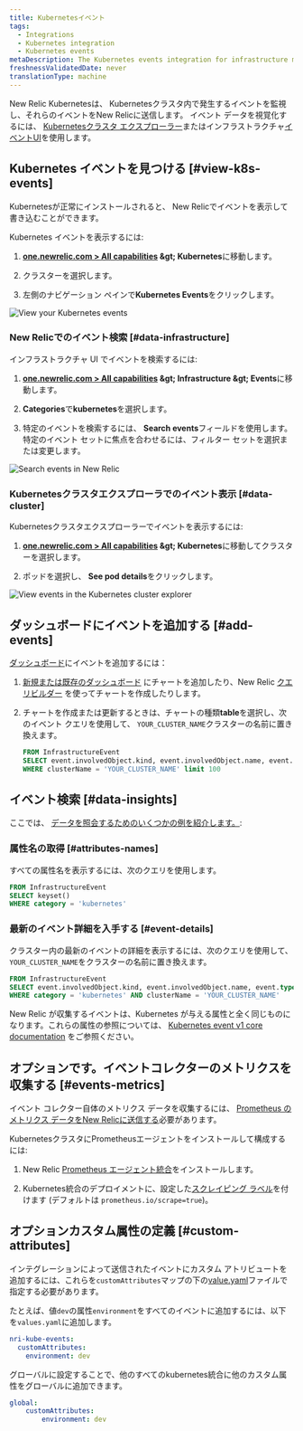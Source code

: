 ```yaml
---
title: Kubernetesイベント
tags:
  - Integrations
  - Kubernetes integration
  - Kubernetes events
metaDescription: The Kubernetes events integration for infrastructure monitoring watches for events happening in Kubernetes clusters and sends them to New Relic.
freshnessValidatedDate: never
translationType: machine
---
```


New Relic Kubernetesは、 Kubernetesクラスタ内で発生するイベントを監視し、それらのイベントをNew Relicに送信します。 イベント データを視覚化するには、 [Kubernetesクラスタ エクスプローラー](/docs/integrations/kubernetes-integration/cluster-explorer/kubernetes-cluster-explorer)またはインフラストラクチャ[イベントUI](/docs/infrastructure/new-relic-infrastructure/infrastructure-ui-pages/infrastructure-events-page-live-feed-every-config-change)を使用します。

## Kubernetes イベントを見つける [#view-k8s-events]

Kubernetesが正常にインストールされると、 New Relicでイベントを表示して書き込むことができます。

Kubernetes イベントを表示するには:

1. <DNT>**[one.newrelic.com &gt; All capabilities](https://one.newrelic.com/all-capabilities) &amp;gt; Kubernetes**</DNT>に移動します。

2. クラスターを選択します。

3. 左側のナビゲーション ペインで<DNT>**Kubernetes Events**</DNT>をクリックします。

<img title="View your Kubernetes events" alt="View your Kubernetes events" src="/images/kubernetes_screenshot-crop_view-events.webp" />

### New Relicでのイベント検索 [#data-infrastructure]

インフラストラクチャ UI でイベントを検索するには:

1. <DNT>**[one.newrelic.com &gt; All capabilities](https://one.newrelic.com/all-capabilities) &amp;gt; Infrastructure &amp;gt; Events**</DNT>に移動します。

2. <DNT>**Categories**</DNT>で<DNT>**kubernetes**</DNT>を選択します。

3. 特定のイベントを検索するには、 <DNT>**Search events**</DNT>フィールドを使用します。 特定のイベント セットに焦点を合わせるには、フィルター セットを選択または変更します。

<img title="Search events in New Relic" alt="Search events in New Relic" src="/images/kubernetes_screenshot-crop_view-events-categories.webp" />

### Kubernetesクラスタエクスプローラでのイベント表示 [#data-cluster]

Kubernetesクラスタエクスプローラーでイベントを表示するには:

1. <DNT>**[one.newrelic.com &gt; All capabilities](https://one.newrelic.com/all-capabilities) &amp;gt; Kubernetes**</DNT>に移動してクラスターを選択します。

2. ポッドを選択し、 <DNT>**See pod details**</DNT>をクリックします。

<img title="View events in the Kubernetes cluster explorer" alt="View events in the Kubernetes cluster explorer" src="/images/kubernetes_screenshot-crop_see-pod-details-link.webp" />

## ダッシュボードにイベントを追加する [#add-events]

[ダッシュボード](/docs/dashboards/new-relic-one-dashboards/get-started/introduction-new-relic-one-dashboards)にイベントを追加するには：

1. [新規または既存のダッシュボード](/docs/query-your-data/explore-query-data/dashboards/introduction-dashboards/) にチャートを追加したり、New Relic [クエリビルダー](/docs/chart-builder/use-chart-builder/get-started/introduction-chart-builder) を使ってチャートを作成したりします。

2. チャートを作成または更新するときは、チャートの種類<DNT>**table**</DNT>を選択し、次のイベント クエリを使用して、 `YOUR_CLUSTER_NAME`クラスターの名前に置き換えます。

   ```sql
   FROM InfrastructureEvent
   SELECT event.involvedObject.kind, event.involvedObject.name, event.reason,event.message 
   WHERE clusterName = 'YOUR_CLUSTER_NAME' limit 100
   ```

## イベント検索 [#data-insights]

ここでは、 [データを照会するためのいくつかの例を紹介します。](/docs/using-new-relic/data/understand-data/query-new-relic-data):

### 属性名の取得 [#attributes-names]

すべての属性名を表示するには、次のクエリを使用します。

```sql
FROM InfrastructureEvent
SELECT keyset()
WHERE category = 'kubernetes'
```

### 最新のイベント詳細を入手する [#event-details]

クラスター内の最新のイベントの詳細を表示するには、次のクエリを使用して、 `YOUR_CLUSTER_NAME`をクラスターの名前に置き換えます。

```sql
FROM InfrastructureEvent
SELECT event.involvedObject.kind, event.involvedObject.name, event.type, event.message, event.reason
WHERE category = 'kubernetes' AND clusterName = 'YOUR_CLUSTER_NAME'
```

New Relic が収集するイベントは、Kubernetes が与える属性と全く同じものになります。これらの属性の参照については、 [Kubernetes event v1 core documentation](https://kubernetes.io/docs/reference/generated/kubernetes-api/v1.19/#event-v1-core) をご参照ください。

## オプションです。イベントコレクターのメトリクスを収集する [#events-metrics]

イベント コレクター自体のメトリクス データを収集するには、 [Prometheus のメトリクス データをNew Relicに送信する](/docs/infrastructure/prometheus-integrations/get-started/send-prometheus-metric-data-new-relic/)必要があります。

KubernetesクラスタにPrometheusエージェントをインストールして構成するには:

1. New Relic [Prometheus エージェント統合](/docs/infrastructure/prometheus-integrations/install-configure-prometheus-agent/install-prometheus-agent/)をインストールします。

2. Kubernetes統合のデプロイメントに、設定した[スクレイピング ラベル](/docs/infrastructure/prometheus-integrations/install-configure-prometheus-agent/setup-prometheus-agent)を付けます (デフォルトは `prometheus.io/scrape=true`)。

## オプションカスタム属性の定義 [#custom-attributes]

インテグレーションによって送信されたイベントにカスタム アトリビュートを追加するには、これらを`customAttributes`マップの下の[value.yaml](https://github.com/newrelic/nri-kube-events/blob/main/charts/nri-kube-events/values.yaml)ファイルで指定する必要があります。

たとえば、値`dev`の属性`environment`をすべてのイベントに追加するには、以下を`values.yaml`に追加します。

```yml
nri-kube-events:
  customAttributes:
    environment: dev
```

グローバルに設定することで、他のすべてのkubernetes統合に他のカスタム属性をグローバルに追加できます。

```yml
global:
    customAttributes:
        environment: dev
```